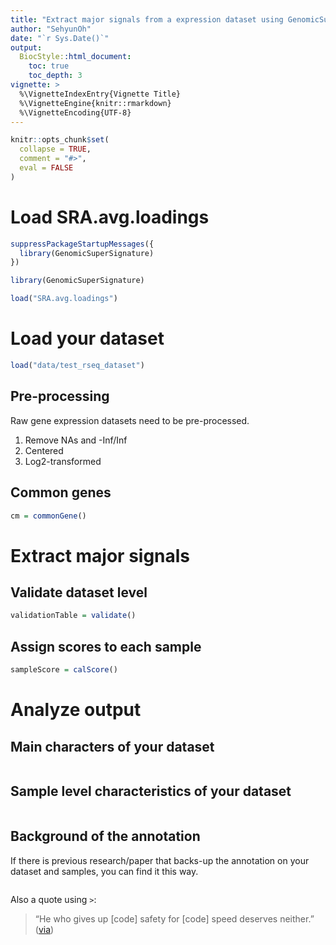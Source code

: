 ```yaml
---
title: "Extract major signals from a expression dataset using GenomicSuperSignature"
author: "SehyunOh"
date: "`r Sys.Date()`"
output:
  BiocStyle::html_document:
    toc: true
    toc_depth: 3
vignette: >
  %\VignetteIndexEntry{Vignette Title}
  %\VignetteEngine{knitr::rmarkdown}
  %\VignetteEncoding{UTF-8}
---
```


```r
knitr::opts_chunk$set(
  collapse = TRUE,
  comment = "#>",
  eval = FALSE
)
```

# Load SRA.avg.loadings
```r
suppressPackageStartupMessages({
  library(GenomicSuperSignature)
})
```

```r
library(GenomicSuperSignature)
```

```r
load("SRA.avg.loadings")
```

# Load your dataset
```r
load("data/test_rseq_dataset")
```

## Pre-processing
Raw gene expression datasets need to be pre-processed.

1. Remove NAs and -Inf/Inf
2. Centered
3. Log2-transformed

## Common genes
```r
cm = commonGene()
```

# Extract major signals
## Validate dataset level
```r
validationTable = validate()
```

## Assign scores to each sample
```r
sampleScore = calScore()
```

# Analyze output
## Main characters of your dataset
```r

```

## Sample level characteristics of your dataset
```r

```

## Background of the annotation
If there is previous research/paper that backs-up the annotation on your dataset 
and samples, you can find it this way.
```r

```











Also a quote using `>`:

> "He who gives up [code] safety for [code] speed deserves neither."
([via](https://twitter.com/hadleywickham/status/504368538874703872))
